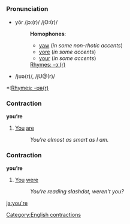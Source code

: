 =={{en}}==
[[Category:English contractions]]
===Pronunciation===
*yôr /jɔː(r)/ /jO:(r)/
*:'''Homophones''':
*:*[[yaw]] (''in some non-rhotic accents'')
*:*[[yore]] (''in some accents'')
*:*[[your]] (''in some accents'')
*:[[Rhymes:English:-ɔː(r)|Rhymes: -ɔː(r)]]
*/jʊə(r)/, /jU@(r)/
<!--*:*[[your]] (''in some accents'') is this a homophone to this pronunciation sometimes?-->
*:[[Rhymes:English:-ʊə(r)|Rhymes: -ʊə(r)]]

===Contraction===
'''you’re''' 

#[[You]] [[are]]
#:''You’re almost as smart as I am.''

<!--only add translations if they are contractions too-->

===Contraction===
'''you’re''' 

#[[You]] [[were]]
#:''You’re reading slashdot, weren't you?''

[[ja:you're]]
